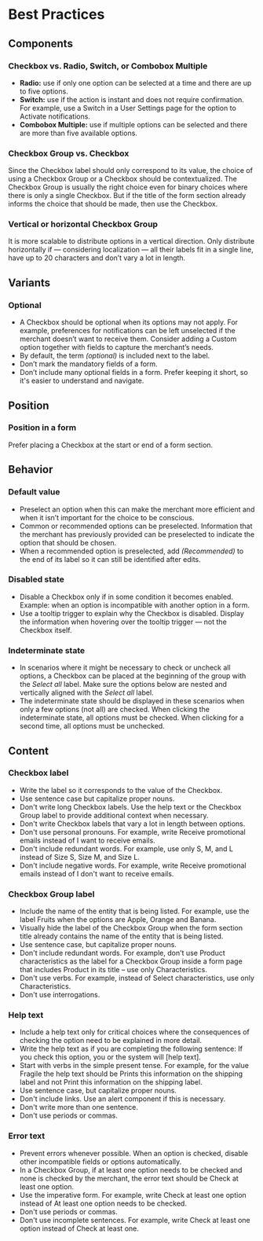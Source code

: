 # Best Practices

## Components

### Checkbox vs. Radio, Switch, or Combobox Multiple

- **Radio:** use if only one option can be selected at a time and there are up to five options.
- **Switch:** use if the action is instant and does not require confirmation. For example, use a Switch in a User Settings page for the option to Activate notifications.
- **Combobox Multiple:** use if multiple options can be selected and there are more than five available options.

### Checkbox Group vs. Checkbox

Since the Checkbox label should only correspond to its value, the choice of using a Checkbox Group or a Checkbox should be contextualized. The Checkbox Group is usually the right choice even for binary choices where there is only a single Checkbox. But if the title of the form section already informs the choice that should be made, then use the Checkbox. 

### Vertical or horizontal Checkbox Group

It is more scalable to distribute options in a vertical direction. Only distribute horizontally if — considering localization — all their labels fit in a single line, have up to 20 characters and don’t vary a lot in length.

## Variants

### Optional

- A Checkbox should be optional when its options may not apply. For example, preferences for notifications can be left unselected if the merchant doesn’t want to receive them. Consider adding a Custom option together with fields to capture the merchant’s needs.
- By default, the term *(optional)* is included next to the label.
- Don’t mark the mandatory fields of a form.
- Don’t include many optional fields in a form. Prefer keeping it short, so it's easier to understand and navigate.

## Position

### Position in a form

Prefer placing a Checkbox at the start or end of a form section.

## Behavior

### Default value

- Preselect an option when this can make the merchant more efficient and when it isn’t important for the choice to be conscious.
- Common or recommended options can be preselected. Information that the merchant has previously provided can be preselected to indicate the option that should be chosen.
- When a recommended option is preselected, add *(Recommended)* to the end of its label so it can still be identified after edits.

### Disabled state

- Disable a Checkbox only if in some condition it becomes enabled. Example: when an option is incompatible with another option in a form.
- Use a tooltip trigger to explain why the Checkbox is disabled. Display the information when hovering over the tooltip trigger — not the Checkbox itself.

### Indeterminate state

- In scenarios where it might be necessary to check or uncheck all options, a Checkbox can be placed at the beginning of the group with the *Select all* label. Make sure the options below are nested and vertically aligned with the *Select all* label.
- The indeterminate state should be displayed in these scenarios when only a few options (not all) are checked. When clicking the indeterminate state, all options must be checked. When clicking for a second time, all options must be unchecked.

## Content

### Checkbox label

- Write the label so it corresponds to the value of the Checkbox.
- Use sentence case but capitalize proper nouns.
- Don't write long Checkbox labels. Use the help text or the Checkbox Group label to provide additional context when necessary.
- Don't write Checkbox labels that vary a lot in length between options.
- Don't use personal pronouns. For example, write Receive promotional emails instead of I want to receive emails.
- Don't include redundant words. For example, use only S, M, and L instead of Size S, Size M, and Size L.
- Don't include negative words. For example, write Receive promotional emails instead of I don't want to receive emails.

### Checkbox Group label

- Include the name of the entity that is being listed. For example, use the label Fruits when the options are Apple, Orange and Banana.
- Visually hide the label of the Checkbox Group when the form section title already contains the name of the entity that is being listed.
- Use sentence case, but capitalize proper nouns.
- Don't include redundant words. For example, don't use Product characteristics as the label for a Checkbox Group inside a form page that includes Product in its title – use only Characteristics.
- Don't use verbs. For example, instead of Select characteristics, use only Characteristics.
- Don't use interrogations.

### Help text

- Include a help text only for critical choices where the consequences of checking the option need to be explained in more detail.
- Write the help text as if you are completing the following sentence: If you check this option, you or the system will [help text].
- Start with verbs in the simple present tense. For example, for the value Fragile the help text should be Prints this information on the shipping label and not Print this information on the shipping label.
- Use sentence case, but capitalize proper nouns.
- Don't include links. Use an alert component if this is necessary.
- Don't write more than one sentence.
- Don't use periods or commas.

### Error text

- Prevent errors whenever possible. When an option is checked, disable other incompatible fields or options automatically.
- In a Checkbox Group, if at least one option needs to be checked and none is checked by the merchant, the error text should be Check at least one option.
- Use the imperative form. For example, write Check at least one option instead of At least one option needs to be checked.
- Don't use periods or commas.
- Don't use incomplete sentences. For example, write Check at least one option instead of Check at least one.